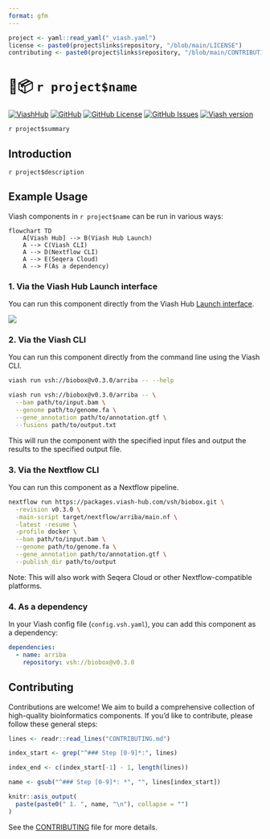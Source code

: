 ```yaml
---
format: gfm
---
```

```r
project <- yaml::read_yaml("_viash.yaml")
license <- paste0(project$links$repository, "/blob/main/LICENSE")
contributing <- paste0(project$links$repository, "/blob/main/CONTRIBUTING.md")
```
# 🌱📦 `r project$name`

[![ViashHub](https://img.shields.io/badge/ViashHub-`r project$name`-7a4baa)](https://www.viash-hub.com/packages/`r project$name`) 
[![GitHub](https://img.shields.io/badge/GitHub-viash--hub%2F`r project$name`-blue)](`r project$links$repository`) 
[![GitHub License](https://img.shields.io/github/license/viash-hub/`r project$name`)](`r license`) 
[![GitHub Issues](https://img.shields.io/github/issues/viash-hub/`r project$name`)](`r project$links$issue_tracker`) 
[![Viash version](https://img.shields.io/badge/Viash-v`r gsub("-", "--", project$viash_version)`-blue)](https://viash.io)

`r project$summary`

## Introduction

`r project$description`

## Example Usage

Viash components in `r project$name` can be run in various ways:

```mermaid
flowchart TD
    A[Viash Hub] --> B(Viash Hub Launch)
    A --> C(Viash CLI)
    A --> D(Nextflow CLI)
    A --> E(Seqera Cloud)
    A --> F(As a dependency)
```

### 1. Via the Viash Hub Launch interface

You can run this component directly from the Viash Hub [Launch interface](https://www.viash-hub.com/launch?package=biobox&version=v0.3.0&component=arriba&runner=Executable).

![](docs/viash-hub.png)

### 2. Via the Viash CLI

You can run this component directly from the command line using the Viash CLI.

```bash
viash run vsh://biobox@v0.3.0/arriba -- --help

viash run vsh://biobox@v0.3.0/arriba -- \
  --bam path/to/input.bam \
  --genome path/to/genome.fa \
  --gene_annotation path/to/annotation.gtf \
  --fusions path/to/output.txt
```

This will run the component with the specified input files and output the results to the specified output file.

### 3. Via the Nextflow CLI

You can run this component as a Nextflow pipeline.

```bash
nextflow run https://packages.viash-hub.com/vsh/biobox.git \
  -revision v0.3.0 \
  -main-script target/nextflow/arriba/main.nf \
  -latest -resume \
  -profile docker \
  --bam path/to/input.bam \
  --genome path/to/genome.fa \
  --gene_annotation path/to/annotation.gtf \
  --publish_dir path/to/output
```

Note: This will also work with Seqera Cloud or other Nextflow-compatible platforms.

### 4. As a dependency

In your Viash config file (`config.vsh.yaml`), you can add this component as a dependency:

```yaml
dependencies:
  - name: arriba
    repository: vsh://biobox@v0.3.0
```

## Contributing

Contributions are welcome! We aim to build a comprehensive collection of high-quality bioinformatics components. If you'd like to contribute, please follow these general steps:


```r
lines <- readr::read_lines("CONTRIBUTING.md")

index_start <- grep("^### Step [0-9]*:", lines)

index_end <- c(index_start[-1] - 1, length(lines))

name <- gsub("^### Step [0-9]*: *", "", lines[index_start])

knitr::asis_output(
  paste(paste0(" 1. ", name, "\n"), collapse = "")
)
```

See the [CONTRIBUTING](`r contributing`) file for more details.

